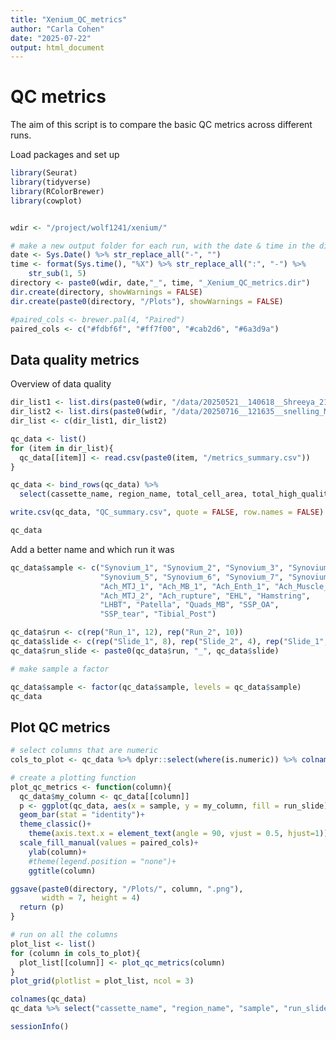 ```yaml
---
title: "Xenium_QC_metrics"
author: "Carla Cohen"
date: "2025-07-22"
output: html_document
---
```


# QC metrics

The aim of this script is to compare the basic QC metrics across different runs.

Load packages and set up
```r


library(Seurat)
library(tidyverse)
library(RColorBrewer)
library(cowplot)


wdir <- "/project/wolf1241/xenium/"

# make a new output folder for each run, with the date & time in the directory name
date <- Sys.Date() %>% str_replace_all("-", "")
time <- format(Sys.time(), "%X") %>% str_replace_all(":", "-") %>%
    str_sub(1, 5)
directory <- paste0(wdir, date,"_", time, "_Xenium_QC_metrics.dir")
dir.create(directory, showWarnings = FALSE)
dir.create(paste0(directory, "/Plots"), showWarnings = FALSE)

#paired_cols <- brewer.pal(4, "Paired")
paired_cols <- c("#fdbf6f", "#ff7f00", "#cab2d6", "#6a3d9a")

```

## Data quality metrics

Overview of data quality

```r

dir_list1 <- list.dirs(paste0(wdir, "/data/20250521__140618__Shreeya_21052025_Ach_Syn"), recursive = FALSE)
dir_list2 <- list.dirs(paste0(wdir, "/data/20250716__121635__snelling_MSK_panel1_pilot-RUN2"), recursive = FALSE)
dir_list <- c(dir_list1, dir_list2)

qc_data <- list()
for (item in dir_list){
  qc_data[[item]] <- read.csv(paste0(item, "/metrics_summary.csv"))
}

qc_data <- bind_rows(qc_data) %>% 
  select(cassette_name, region_name, total_cell_area, total_high_quality_decoded_transcripts, num_cells_detected, fraction_transcripts_assigned, median_genes_per_cell, median_predesigned_genes_per_cell, median_custom_genes_per_cell, median_transcripts_per_cell, median_predesigned_transcripts_per_cell, median_custom_transcripts_per_cell, segmented_cell_stain_frac)

write.csv(qc_data, "QC_summary.csv", quote = FALSE, row.names = FALSE)

qc_data
```
Add a better name and which run it was
```r

qc_data$sample <- c("Synovium_1", "Synovium_2", "Synovium_3", "Synovium_4", 
                    "Synovium_5", "Synovium_6", "Synovium_7", "Synovium_8", 
                    "Ach_MTJ_1", "Ach_MB_1", "Ach_Enth_1", "Ach_Muscle_1", 
                    "Ach_MTJ_2", "Ach_rupture", "EHL", "Hamstring", 
                    "LHBT", "Patella", "Quads_MB", "SSP_OA", 
                    "SSP_tear", "Tibial_Post")

qc_data$run <- c(rep("Run_1", 12), rep("Run_2", 10))
qc_data$slide <- c(rep("Slide_1", 8), rep("Slide_2", 4), rep("Slide_1", 5), rep("Slide_2", 5))
qc_data$run_slide <- paste0(qc_data$run, "_", qc_data$slide)

# make sample a factor

qc_data$sample <- factor(qc_data$sample, levels = qc_data$sample)
qc_data
```
## Plot QC metrics

```r
# select columns that are numeric
cols_to_plot <- qc_data %>% dplyr::select(where(is.numeric)) %>% colnames()

# create a plotting function
plot_qc_metrics <- function(column){
  qc_data$my_column <- qc_data[[column]]
  p <- ggplot(qc_data, aes(x = sample, y = my_column, fill = run_slide))+
  geom_bar(stat = "identity")+
  theme_classic()+
    theme(axis.text.x = element_text(angle = 90, vjust = 0.5, hjust=1))+
  scale_fill_manual(values = paired_cols)+
    ylab(column)+
    #theme(legend.position = "none")+
    ggtitle(column)

ggsave(paste0(directory, "/Plots/", column, ".png"), 
       width = 7, height = 4)
  return (p)
}

# run on all the columns
plot_list <- list()
for (column in cols_to_plot){
  plot_list[[column]] <- plot_qc_metrics(column)
}
plot_grid(plotlist = plot_list, ncol = 3)

```

```r
colnames(qc_data)
qc_data %>% select("cassette_name", "region_name", "sample", "run_slide")
```

```r
sessionInfo()
```



